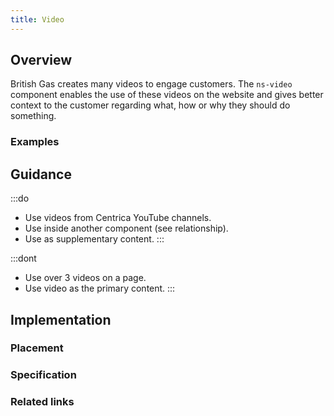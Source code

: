 ```yaml
---
title: Video
---
```




## Overview

<CompDetails name={componentName} />

British Gas creates many videos to engage customers. The `ns-video` component enables the use of these videos on the website and gives better context to the customer regarding what, how or why they should do something.

### Examples

<ExampleViewer type="standard" />

## Guidance

:::do
- Use videos from Centrica YouTube channels.
- Use inside another component (see relationship).
- Use as supplementary content.
:::

:::dont
- Use over 3 videos on a page.
- Use video as the primary content.
:::

## Implementation

### Placement

<Placement name={componentName} />

### Specification

<Specification name={componentName} />

### Related links

<RelatedLinks name={componentName} />

